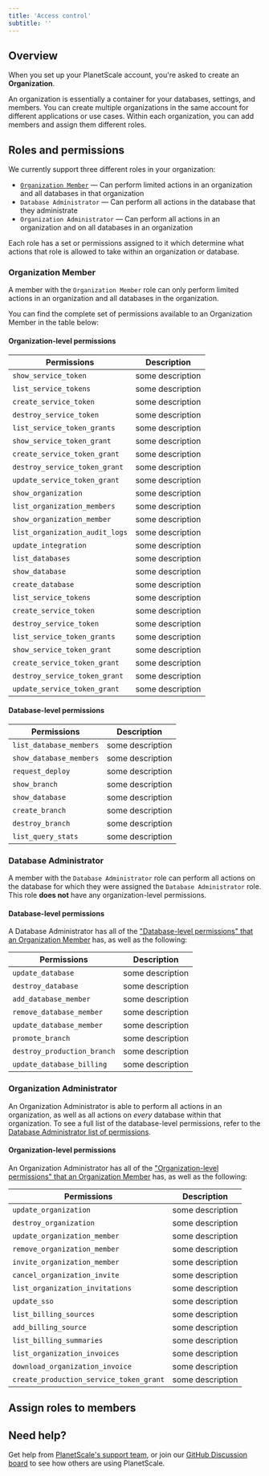 ```yaml
---
title: 'Access control'
subtitle: ''
---
```


## Overview

When you set up your PlanetScale account, you're asked to create an **Organization**. 

An organization is essentially a container for your databases, settings, and members. You can create multiple organizations in the same account for different applications or use cases. Within each organization, you can add members and assign them different roles.

## Roles and permissions

We currently support three different roles in your organization:

- [`Organization Member`](#organization-member) &mdash; Can perform limited actions in an organization and all databases in that organization
- `Database Administrator` &mdash; Can perform all actions in the database that they administrate
- `Organization Administrator` &mdash; Can perform all actions in an organization and on all databases in an organization

Each role has a set or permissions assigned to it which determine what actions that role is allowed to take within an organization or database.

### Organization Member

A member with the `Organization Member` role can only perform limited actions in an organization and all databases in the organization.

You can find the complete set of permissions available to an Organization Member in the table below:

#### Organization-level permissions

| Permissions | Description |
| ------------------------ | ---------------------------- |
| `show_service_token` | some description |
| `list_service_tokens` | some description |
| `create_service_token` | some description |
| `destroy_service_token` | some description |
| `list_service_token_grants` | some description |
| `show_service_token_grant` | some description |
| `create_service_token_grant` | some description |
| `destroy_service_token_grant` | some description |
| `update_service_token_grant` | some description |
| `show_organization` | some description |
| `list_organization_members` | some description |
| `show_organization_member` | some description |
| `list_organization_audit_logs` | some description |
| `update_integration` | some description |
| `list_databases` | some description |
| `show_database` | some description |
| `create_database` | some description |
| `list_service_tokens` | some description |
| `create_service_token` | some description |
| `destroy_service_token` | some description |
| `list_service_token_grants` | some description |
| `show_service_token_grant` | some description |
| `create_service_token_grant` | some description |
| `destroy_service_token_grant` | some description |
| `update_service_token_grant` | some description |

#### Database-level permissions

| Permissions | Description |
| ------------------------ | ---------------------------- |
| `list_database_members` | some description |
| `show_database_members` | some description |
| `request_deploy` | some description |
| `show_branch` | some description |
| `show_database` | some description |
| `create_branch` | some description |
| `destroy_branch` | some description |
| `list_query_stats` | some description |

### Database Administrator

A member with the `Database Administrator` role can perform all actions on the database for which they were assigned the `Database Administrator` role. This role **does not** have any organization-level permissions. 

#### Database-level permissions

A Database Administrator has all of the ["Database-level permissions" that an Organization Member](#organization-member) has, as well as the following:

| Permissions | Description |
| ------------------------ | ---------------------------- |
| `update_database` | some description |
| `destroy_database` | some description |
| `add_database_member` | some description |
| `remove_database_member` | some description |
| `update_database_member` | some description |
| `promote_branch` | some description |
| `destroy_production_branch` | some description |
| `update_database_billing` | some description |

### Organization Administrator

An Organization Administrator is able to perform all actions in an organization, as well as all actions on _every_ database within that organization. To see a full list of the database-level permissions, refer to the [Database Administrator list of permissions](#database-administrator). 

#### Organization-level permissions

An Organization Administrator has all of the ["Organization-level permissions" that an Organization Member](#organization-member) has, as well as the following:

| Permissions | Description |
| ------------------------ | ---------------------------- |
| `update_organization` | some description |
| `destroy_organization` | some description |
| `update_organization_member` | some description |
| `remove_organization_member` | some description |
| `invite_organization_member` | some description |
| `cancel_organization_invite` | some description |
| `list_organization_invitations` | some description |
| `update_sso` | some description |
| `list_billing_sources` | some description |
| `add_billing_source` | some description |
| `list_billing_summaries` | some description |
| `list_organization_invoices` | some description |
| `download_organization_invoice` | some description |
| `create_production_service_token_grant` | some description |

## Assign roles to members

## Need help?

Get help from [PlanetScale's support team](https://www.planetscale.com/support), or join our [GitHub Discussion board](https://github.com/planetscale/beta/discussions) to see how others are using PlanetScale.
